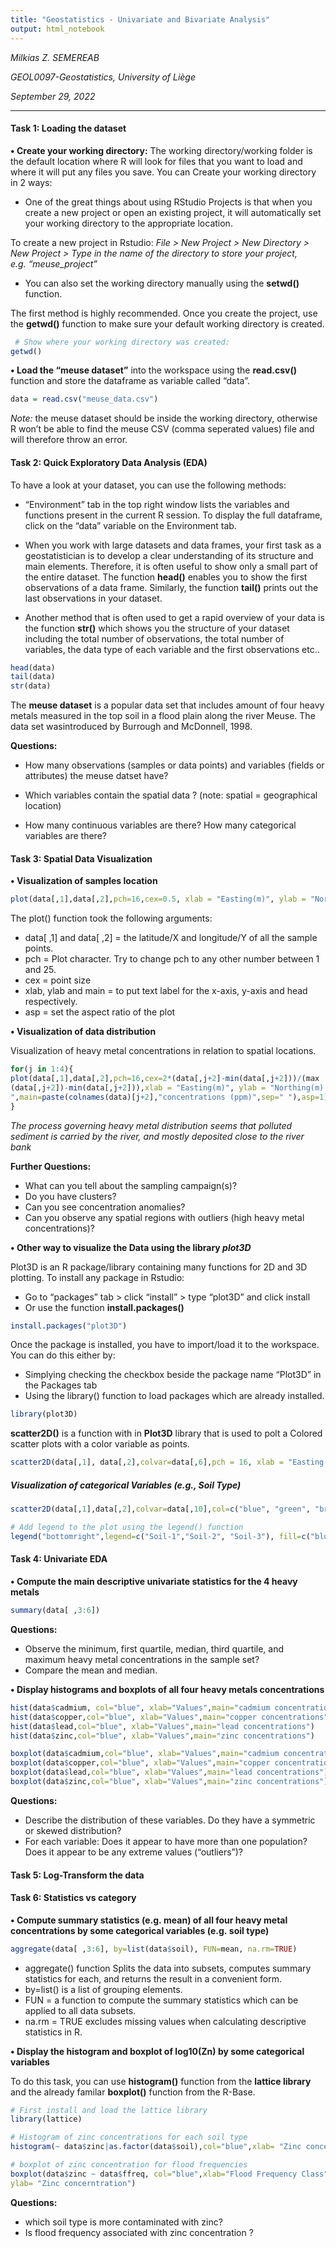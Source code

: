 ```yaml
---
title: "Geostatistics - Univariate and Bivariate Analysis"
output: html_notebook
---
```


*Milkias Z. SEMEREAB*

*GEOL0097-Geostatistics, University of Liège*

*September 29, 2022*

------------------------------------------------------------------------

#### **Task 1: Loading the dataset**

**• Create your working directory:** The working directory/working folder is the default location where R will look for files that you want to load and where it will put any files you save. You can Create your working directory in 2 ways:

-   One of the great things about using RStudio Projects is that when you create a new project or open an existing project, it will automatically set your working directory to the appropriate location.

To create a new project in Rstudio: *File \> New Project \> New Directory \> New Project \> Type in the name of the directory to store your project, e.g. "meuse_project"*

-   You can also set the working directory manually using the **setwd()** function.

The first method is highly recommended. Once you create the project, use the **getwd()** function to make sure your default working directory is created.

```r
 # Show where your working directory was created:
getwd()
```

**• Load the "meuse dataset"** into the workspace using the **read.csv()** function and store the dataframe as variable called "data".       


```r
data = read.csv("meuse_data.csv")
```


*Note:* the meuse dataset should be inside the working directory, otherwise R won't be able to find the meuse CSV (comma seperated values) file and will therefore throw an error.    


#### **Task 2: Quick Exploratory Data Analysis (EDA)** 
To have a look at your dataset, you can use the following methods:

- "Environment” tab in the top right window lists the variables and functions present in the current R session. To display the full dataframe, click on the "data" variable on the Environment tab. 

- When you work with large datasets and data frames, your first task as a geostatistician is to develop a clear understanding of its structure and main elements. Therefore, it is often useful to show only a small part of the entire dataset. The function **head()** enables you to show the first observations of a data frame. Similarly, the function **tail()** prints out the last observations in your dataset.

- Another method that is often used to get a rapid overview of your data is the function **str()** which shows you the structure of your dataset including the total number of observations, the total number of variables, the data type of each variable and the first observations etc..

```r
head(data)
tail(data)
str(data)
```
The **meuse dataset** is a popular data set that includes amount of four heavy metals measured in the top soil in a flood plain along the river Meuse. The data set wasintroduced by Burrough and McDonnell, 1998.


**Questions:**

- How many observations (samples or data points) and variables (fields or attributes) the meuse datset have? 

- Which variables contain the spatial data ? (note: spatial = geographical location)  

- How many continuous variables are there? How many categorical variables 
are there?


#### **Task 3: Spatial Data Visualization**

**• Visualization of samples location**
```r
plot(data[,1],data[,2],pch=16,cex=0.5, xlab = "Easting(m)", ylab = "Northing(m)",main="Sample Locations",asp=1)
```
The plot() function took the following arguments:

- data[ ,1] and data[ ,2] = the latitude/X and longitude/Y of all the sample points. 
- pch = Plot character. Try to change pch to any other number between 1 and 25. 
- cex = point size
- xlab, ylab and main = to put text label for the x-axis, y-axis and head respectively.
- asp = set the aspect ratio of the plot


**• Visualization of data distribution**    

Visualization of heavy metal concentrations in relation to spatial locations.
```r
for(j in 1:4){
plot(data[,1],data[,2],pch=16,cex=2*(data[,j+2]-min(data[,j+2]))/(max
(data[,j+2])-min(data[,j+2])),xlab = "Easting(m)", ylab = "Northing(m)
",main=paste(colnames(data)[j+2],"concentrations (ppm)",sep=" "),asp=1)
}
```

*The process governing heavy metal distribution seems that polluted sediment is carried by the river, and mostly deposited close to the river bank*

**Further Questions:**

- What can you tell about the sampling campaign(s)? 
- Do you have clusters? 
- Can you see concentration anomalies?
- Can you observe any spatial regions with outliers (high heavy metal concentrations)?


**• Other way to visualize the Data using the library *plot3D* ** 

Plot3D is an R package/library containing many functions for 2D and 3D plotting. To install any package in Rstudio:

- Go to "packages" tab > click "install" > type "plot3D" and click install 
- Or use the function **install.packages()**     

```r
install.packages("plot3D")
```

Once the package is installed, you have to import/load it to the workspace. You can do this either by:

- Simplying checking the checkbox beside the package name "Plot3D" in the Packages tab 
- Using the library() function to load packages which are already installed. 

```r
library(plot3D)
```

**scatter2D()** is a function with in **Plot3D** library that is used to polt a Colored scatter plots with a color variable as points. 

```r
scatter2D(data[,1], data[,2],colvar=data[,6],pch = 16, xlab = "Easting(m)", ylab = "Northing(m)",clab="zinc",main="zinc concentrations(ppm)", asp=1)
```

##### **Visualization of categorical Variables (e.g., Soil Type)**

```r
scatter2D(data[,1],data[,2],colvar=data[,10],col=c("blue", "green", "brown"),pch=16, xlab="Easting(m)", ylab="Northing(m)", clab=colnames(data)[10],main="Soil Type", asp=1)

# Add legend to the plot using the legend() function
legend("bottomright",legend=c("Soil-1","Soil-2", "Soil-3"), fill=c("blue", "green", "brown"), cex=0.8)
```


#### **Task 4: Univariate EDA**

**• Compute the main descriptive univariate statistics for the 4 heavy metals**

```r
summary(data[ ,3:6])
```
**Questions:**  

- Observe the minimum, first quartile, median, third quartile, and maximum heavy metal concentrations in the sample set? 
- Compare the mean and median.


**• Display histograms and boxplots of all four heavy metals concentrations**

```r
hist(data$cadmium, col="blue", xlab="Values",main="cadmium concentrations")
hist(data$copper,col="blue", xlab="Values",main="copper concentrations")
hist(data$lead,col="blue", xlab="Values",main="lead concentrations")
hist(data$zinc,col="blue", xlab="Values",main="zinc concentrations")
```

```r
boxplot(data$cadmium,col="blue", xlab="Values",main="cadmium concentrations")
boxplot(data$copper,col="blue", xlab="Values",main="copper concentrations")
boxplot(data$lead,col="blue", xlab="Values",main="lead concentrations")
boxplot(data$zinc,col="blue", xlab="Values",main="zinc concentrations")
```


**Questions:** 

- Describe the distribution of these variables. Do they have a symmetric or skewed distribution? 
- For each variable: Does it appear to have more than one population? Does it appear to be any extreme values (“outliers”)?


#### **Task 5: Log-Transform the data**




#### **Task 6: Statistics vs category**

**• Compute summary statistics (e.g. mean) of all four heavy metal concentrations by some categorical variables (e.g. soil type)**

```r
aggregate(data[ ,3:6], by=list(data$soil), FUN=mean, na.rm=TRUE)
```
- aggregate() function Splits the data into subsets, computes summary statistics for each, and returns the result in a convenient form.
- by=list() is a list of grouping elements. 
- FUN = a function to compute the summary statistics which can be applied to all data subsets.
- na.rm = TRUE excludes missing values when calculating descriptive statistics in R.

**• Display the histogram and boxplot of log10(Zn) by some categorical variables**

To do this task, you can use  **histogram()** function from the **lattice library** and the already familar **boxplot()** function from the R-Base.  

```r
# First install and load the lattice library
library(lattice)

# Histogram of zinc concentrations for each soil type
histogram(~ data$zinc|as.factor(data$soil),col="blue",xlab= "Zinc concerntration")

# boxplot of zinc concentration for flood frequencies 
boxplot(data$zinc ~ data$ffreq, col="blue",xlab="Flood Frequency Class", 
ylab= "Zinc concerntration")
```
**Questions:**

- which soil type is more contaminated with zinc? 
- Is flood frequency associated with zinc concentration ?













